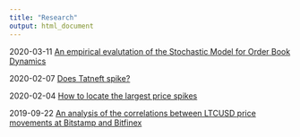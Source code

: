 ```yaml
---
title: "Research"
output: html_document
---
```


2020-03-11 [An empirical evalutation of the Stochastic Model for Order Book Dynamics](stochastic-order-book-model.html)

2020-02-07 [Does Tatneft spike?](tatn-spikes.html)

2020-02-04 [How to locate the largest price spikes](spike-detection.html)

2019-09-22 [An analysis of the correlations between LTCUSD price movements at Bitstamp and Bitfinex](ltc-correlation-bitstamp-bitfinex.html)
